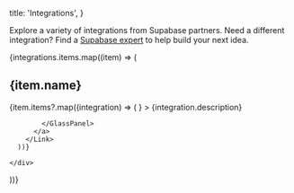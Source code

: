 
  title: 'Integrations',
}

Explore a variety of integrations from Supabase partners. Need a different integration? Find a [Supabase expert](https://supabase.com/partners/experts) to help build your next idea.

<div>
  {integrations.items.map((item) => (
  <div>
    <h2>{item.name}</h2>
    <div className="grid grid-cols-2 lg:grid-cols-3 xl:grid-cols-4 gap-6 not-prose">
      {item.items?.map((integration) => (
        <Link href={`/${integration.url}`} key={integration.title} passHref>
          <a>
            <GlassPanel
              title={integration.name}
              background={false}
              icon={<Image height={40} width={40} className="rounded" src={`/docs/img/integrations/logos/${integration.name.toLowerCase().replace(/ /g,"_")}_logo.png`}/>}
            >
              {integration.description}

            </GlassPanel>
          </a>
        </Link>
      ))}

    </div>

  </div>
  ))}
</div>


